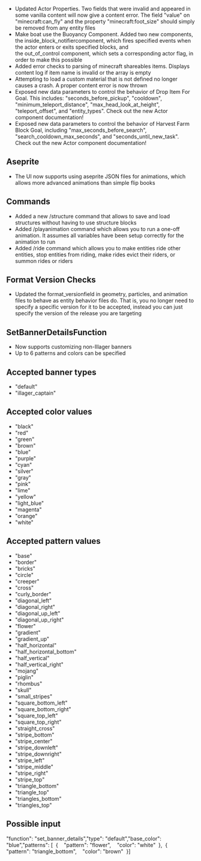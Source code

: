 



-   Updated Actor Properties. Two fields that were invalid and appeared in some vanilla content will now give a content error. The field "value" on "minecraft:can\_fly" and the property "minecraft:foot\_size" should simply be removed from any entity files 
-   Make boat use the Buoyancy Component. Added two new components, the inside\_block\_notifiercomponent, which fires specified events when the actor enters or exits specified blocks, and the out\_of\_control component, which sets a corresponding actor flag, in order to make this possible 
-   Added error checks to parsing of minecraft shareables items. Displays content log if item name is invalid or the array is empty 
-   Attempting to load a custom material that is not defined no longer causes a crash. A proper content error is now thrown 
-   Exposed new data parameters to control the behavior of Drop Item For Goal. This includes: "seconds\_before\_pickup", "cooldown", "minimum\_teleport\_distance", "max\_head\_look\_at\_height", "teleport\_offset", and "entity\_types". Check out the new Actor component documentation! 
-   Exposed new data parameters to control the behavior of Harvest Farm Block Goal, including "max\_seconds\_before\_search", "search\_cooldown\_max\_seconds", and "seconds\_until\_new\_task". Check out the new Actor component documentation! 

## **Aseprite**

-   The UI now supports using aseprite JSON files for animations, which allows more advanced animations than simple flip books

## **Commands**

-   Added a new /structure command that allows to save and load structures without having to use structure blocks 
-   Added /playanimation command which allows you to run a one-off animation. It assumes all variables have been setup correctly for the animation to run
-   Added /ride command which allows you to make entities ride other entities, stop entities from riding, make rides evict their riders, or summon rides or riders

## **Format Version Checks**

-   Updated the format\_versionfield in geometry, particles, and animation files to behave as entity behavior files do. That is, you no longer need to specify a specific version for it to be accepted, instead you can just specify the version of the release you are targeting

## **SetBannerDetailsFunction**

-   Now supports customizing non-Illager banners
-   Up to 6 patterns and colors can be specified

## **Accepted banner types**

-   "default"
-   "illager\_captain"

## **Accepted color values**

-   "black"
-   "red"
-   "green"
-   "brown"
-   "blue"
-   "purple"
-   "cyan"
-   "silver"
-   "gray"
-   "pink"
-   "lime"
-   "yellow"
-   "light\_blue"
-   "magenta"
-   "orange"
-   "white"

## **Accepted pattern values**

-   "base"
-   "border"
-   "bricks"
-   "circle"
-   "creeper"
-   "cross"
-   "curly\_border"
-   "diagonal\_left"
-   "diagonal\_right"
-   "diagonal\_up\_left"
-   "diagonal\_up\_right"
-   "flower"
-   "gradient"
-   "gradient\_up"
-   "half\_horizontal"
-   "half\_horizontal\_bottom"
-   "half\_vertical"
-   "half\_vertical\_right"
-   "mojang"
-   "piglin"
-   "rhombus"
-   "skull"
-   "small\_stripes"
-   "square\_bottom\_left"
-   "square\_bottom\_right"
-   "square\_top\_left"
-   "square\_top\_right"
-   "straight\_cross"
-   "stripe\_bottom"
-   "stripe\_center"
-   "stripe\_downleft"
-   "stripe\_downright"
-   "stripe\_left"
-   "stripe\_middle"
-   "stripe\_right"
-   "stripe\_top"
-   "triangle\_bottom"
-   "triangle\_top"
-   "triangles\_bottom"
-   "triangles\_top"

## **Possible input**

"function": "set\_banner\_details","type": "default","base\_color": "blue","patterns": \[  {    "pattern": "flower",    "color": "white"  },  {    "pattern": "triangle\_bottom",    "color": "brown"  }\]

